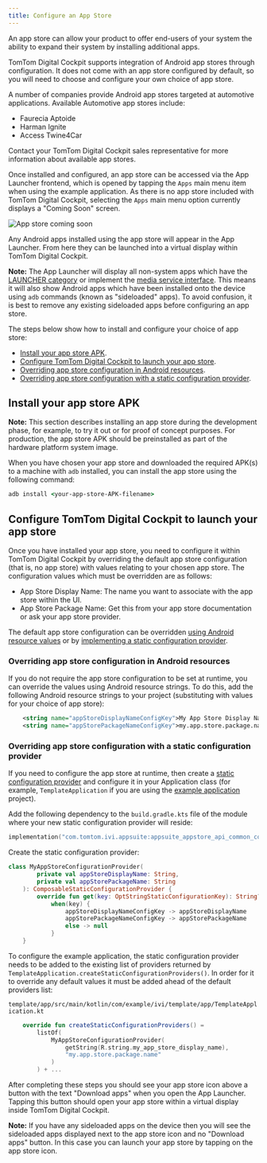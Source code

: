 ```yaml
---
title: Configure an App Store
---
```


An app store can allow your product to offer end-users of your system the ability to expand their
system by installing additional apps.

TomTom Digital Cockpit supports integration of Android app stores through configuration. It does not come
with an app store configured by default, so you will need to choose and configure your own choice
of app store.

A number of companies provide Android app stores targeted at automotive applications. Available
Automotive app stores include:

- Faurecia Aptoide
- Harman Ignite
- Access Twine4Car

Contact your TomTom Digital Cockpit sales representative for more information about available app stores.

Once installed and configured, an app store can be accessed via the App Launcher frontend, which is
opened by tapping the `Apps` main menu item when using the example application. As there is no app
store included with TomTom Digital Cockpit, selecting the `Apps` main menu option currently displays a
"Coming Soon" screen.

   ![App store coming soon](images/app-store-coming-soon.png)

Any Android apps installed using the app store will appear in the App Launcher. From here they can
be launched into a virtual display within TomTom Digital Cockpit.

__Note:__ The App Launcher will display all non-system apps which have the
[LAUNCHER category](https://developer.android.com/reference/android/content/Intent#CATEGORY_LAUNCHER)
or implement the
[media service interface](https://developer.android.com/reference/android/service/media/MediaBrowserService#SERVICE_INTERFACE).
This means it will also show Android apps which have been installed onto the
device using `adb` commands (known as "sideloaded" apps). To avoid confusion, it is best to remove
any existing sideloaded apps before configuring an app store.

The steps below show how to install and configure your choice of app store:

- [Install your app store APK](#install-your-app-store-apk).
- [Configure TomTom Digital Cockpit to launch your app store](#configure-tomtom-digital-cockpit-to-launch-your-app-store).
- [Overriding app store configuration in Android resources](#overriding-app-store-configuration-in-android-resources).
- [Overriding app store configuration with a static configuration provider](#overriding-app-store-configuration-with-a-static-configuration-provider).

## Install your app store APK

__Note:__ This section describes installing an app store during the development phase, for example,
to try it out or for proof of concept purposes. For production, the app store APK should be
preinstalled as part of the hardware platform system image.

When you have chosen your app store and downloaded the required APK(s) to a machine with `adb`
installed, you can install the app store using the following command:

```cmd
adb install <your-app-store-APK-filename>
```

## Configure TomTom Digital Cockpit to launch your app store

Once you have installed your app store, you need to configure it within TomTom Digital Cockpit by overriding
the default app store configuration (that is, no app store) with values relating to your chosen app
store. The configuration values which must be overridden are as follows:

- App Store Display Name: The name you want to associate with the app store within the UI.
- App Store Package Name: Get this from your app store documentation or ask your app store provider.

The default app store configuration can be overridden
[using Android resource values](#overriding-app-store-configuration-in-android-resources) or by
[implementing a static configuration provider](#overriding-app-store-configuration-with-a-static-configuration-provider).

### Overriding app store configuration in Android resources

If you do not require the app store configuration to be set at runtime, you can override the values
using Android resource strings. To do this, add the following Android resource strings to your
project (substituting with values for your choice of app store):

```xml
    <string name="appStoreDisplayNameConfigKey">My App Store Display Name</string>
    <string name="appStorePackageNameConfigKey">my.app.store.package.name</string>
```

### Overriding app store configuration with a static configuration provider

If you need to configure the app store at runtime, then create a
[static configuration provider](/tomtom-digital-cockpit/developers/development/platform-domains/configuration-framework#static-configuration-providers)
and configure it in your Application class (for example, `TemplateApplication` if you are using the
[example application](/tomtom-digital-cockpit/developers/platform-overview/example-apps) project).

Add the following dependency to the `build.gradle.kts` file of the module where your new static
configuration provider will reside:

```kotlin
implementation("com.tomtom.ivi.appsuite:appsuite_appstore_api_common_config:${libraries.versions.iviPlatform.get()}")
```

Create the static configuration provider:

```kotlin
class MyAppStoreConfigurationProvider(
        private val appStoreDisplayName: String,
        private val appStorePackageName: String
    ): ComposableStaticConfigurationProvider {
        override fun get(key: OptStringStaticConfigurationKey): String? =
            when(key) {
                appStoreDisplayNameConfigKey -> appStoreDisplayName
                appStorePackageNameConfigKey -> appStorePackageName
                else -> null
            }
    }
```

To configure the example application, the static configuration provider needs to be added to the
existing list of providers returned by `TemplateApplication.createStaticConfigurationProviders()`.
In order for it to override any default values it must be added ahead of the default providers
list:

`template/app/src/main/kotlin/com/example/ivi/template/app/TemplateApplication.kt`

```kotlin
    override fun createStaticConfigurationProviders() =
        listOf(
            MyAppStoreConfigurationProvider(
                getString(R.string.my_app_store_display_name),
                "my.app.store.package.name"
            )
        ) + ...
```

After completing these steps you should see your app store icon above a button with the text
"Download apps" when you open the App Launcher. Tapping this button should open your app store
within a virtual display inside TomTom Digital Cockpit.

__Note:__ If you have any sideloaded apps on the device then you will see the sideloaded apps
displayed next to the app store icon and no "Download apps" button. In this case you can launch your
app store by tapping on the app store icon.
